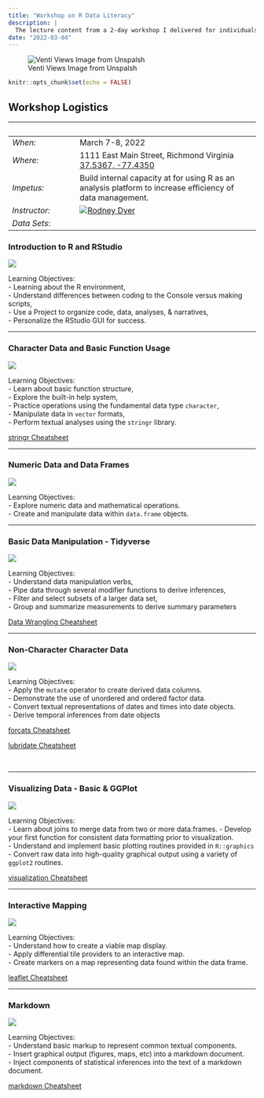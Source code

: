 ```yaml
---
title: "Workshop on R Data Literacy"
description: |
  The lecture content from a 2-day workshop I delivered for individuals working at the Virginia Department of Environmental Quality tht focused on building a foundation of data analysis using R.
date: "2022-03-04"
---
```


![Venti Views Image from Unspalsh](venti-views-2zKt6Zcc1UU-unsplash.jpg){.roundedImg}

```r
knitr::opts_chunk$set(echo = FALSE)
```


## Workshop Logistics


&nbsp; | &nbsp;
---------|------------------------  
*When:*  | March 7-8, 2022  
*Where:* | 1111 East Main Street, Richmond Virginia [37.5367, -77.4350](https://www.google.com/maps/place/1111+E+Main+St,+Richmond,+VA+23219/@37.5365814,-77.4372005,17z/data=!3m1!4b1!4m5!3m4!1s0x89b111183eed8707:0x24b3c78b6da63e39!8m2!3d37.5365772!4d-77.4350118)  
*Impetus:*|   Build internal capacity at for using R as an analysis platform to increase efficiency of data management.  
*Instructor:* | [![Rodney Dyer](https://live.staticflickr.com/65535/51278950913_17e0f63c25_w_d.jpg)](https://dyerlab.org/dyerprofile/dyerprofile)  
*Data Sets*: | 


### Introduction to R and RStudio

[![](https://live.staticflickr.com/65535/51918328672_a036cccc64_w_d.jpg)](https://dyerlab.github.io/ENVS-Lectures/deq/1_r_environment/slides.html#1)    

Learning Objectives:  
  - Learning about the R environment,  
  - Understand differences between coding to the Console versus making scripts,   
  - Use a Project to organize code, data, analyses, & narratives,  
  - Personalize the RStudio GUI for success.  

---

### Character Data and Basic Function Usage
[![](https://live.staticflickr.com/65535/51920091958_05b2b3d335_w_d.jpg)](https://dyerlab.github.io/ENVS-Lectures/deq/2_functions_strings/slides.html#1)

Learning Objectives:  
  - Learn about basic function structure,  
  - Explore the built-in help system,  
  - Practice operations using the fundamental data type `character`,  
  - Manipulate data in `vector` formats,  
  - Perform textual analyses using the `stringr` library.  

[stringr Cheatsheet](https://evoldyn.gitlab.io/evomics-2018/ref-sheets/R_strings.pdf) 


---

### Numeric Data and Data Frames

[![](https://live.staticflickr.com/65535/51920323369_e11f07482c_w_d.jpg)](https://dyerlab.github.io/ENVS-Lectures/deq/3_numeric_dataframes/slides.html#1)

Learning Objectives:  
  - Explore numeric data and mathematical operations.  
  - Create and manipulate data within `data.frame` objects.  
 

---

### Basic Data Manipulation - Tidyverse
[![](https://live.staticflickr.com/65535/51920874490_ffbe78cd17_w_d.jpg)](https://dyerlab.github.io/ENVS-Lectures/deq/4_data_manipulations/slides.html#1)

Learning Objectives:  
  - Understand data manipulation verbs,     
  - Pipe data through several modifier functions to derive inferences,  
  - Filter and select subsets of a larger data set,  
  - Group and summarize measurements to derive summary parameters

[Data Wrangling Cheatsheet](https://www.rstudio.com/wp-content/uploads/2015/02/data-wrangling-cheatsheet.pdf)

  

---
  
  
### Non-Character Character Data
[![](https://live.staticflickr.com/65535/51919286977_d51edafdcd_w_d.jpg)](https://dyerlab.github.io/ENVS-Lectures/deq/5_dates_factors/slides.html#1)

Learning Objectives:    
  - Apply the `mutate` operator to create derived data columns.    
  - Demonstrate the use of unordered and ordered factor data.  
  - Convert textual representations of dates and times into date objects.  
  - Derive temporal inferences from date objects  

[forcats Cheatsheet](http://www.flutterbys.com.au/stats/downloads/slides/figure/factors.pdf)  

[lubridate Cheatsheet](https://raw.githubusercontent.com/rstudio/cheatsheets/main/lubridate.pdf)

&nbsp;


---


### Visualizing Data - Basic & GGPlot
[![](https://live.staticflickr.com/65535/51921177672_fc98325ac5_w_d.jpg)](https://dyerlab.github.io/ENVS-Lectures/deq/6_visualizations/slides.html#1)

Learning Objectives:  
  - Learn about joins to merge data from two or more data.frames.
  - Develop your first function for consistent data formatting prior to visualization.    
  - Understand and implement basic plotting routines provided in `R::graphics`  
  - Convert raw data into high-quality graphical output using a variety of  `ggplot2` routines.  
  
[visualization Cheatsheet](https://raw.githubusercontent.com/rstudio/cheatsheets/main/data-visualization.pdf)

---


### Interactive Mapping 
[![](https://live.staticflickr.com/65535/51922384318_7e0579398d_w_d.jpg)](https://dyerlab.github.io/ENVS-Lectures/deq/7_mapping/slides.html#1)

Learning Objectives:  
  - Understand how to create a viable map display.  
  - Apply differential tile providers to an interactive map.  
  - Create markers on a map representing data found within the data frame.  

[leaflet Cheatsheet](https://ugoproto.github.io/ugo_r_doc/pdf/leaflet-cheat-sheet.pdf)

---

### Markdown 
[![](https://live.staticflickr.com/65535/51921199347_3ec6b4e7c5_w_d.jpg)](https://dyerlab.github.io/ENVS-Lectures/deq/9_markdown/slides.html#1)

Learning Objectives:   
  - Understand basic markup to represent common textual components.  
  - Insert graphical output (figures, maps, etc) into a markdown document.  
  - Inject components of statistical inferences into the text of a markdown document.  
  
[markdown Cheatsheet](https://raw.githubusercontent.com/rstudio/cheatsheets/main/rmarkdown.pdf)

